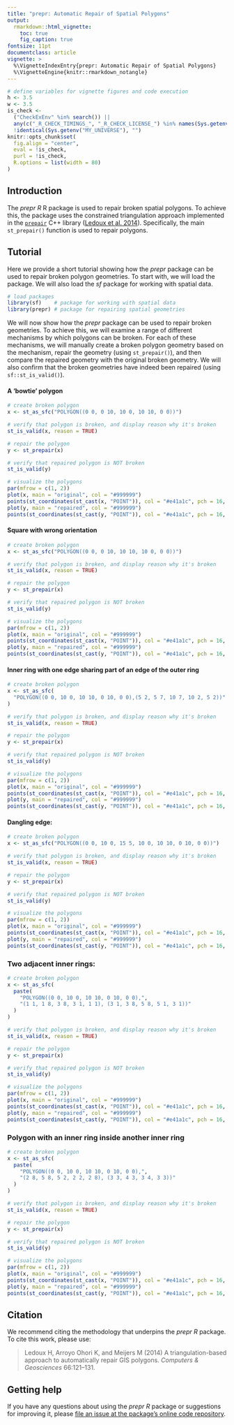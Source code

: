 ```yaml
---
title: "prepr: Automatic Repair of Spatial Polygons"
output:
  rmarkdown::html_vignette:
    toc: true
    fig_caption: true
fontsize: 11pt
documentclass: article
vignette: >
  %\VignetteIndexEntry{prepr: Automatic Repair of Spatial Polygons}
  %\VignetteEngine{knitr::rmarkdown_notangle}
---
```


```r
# define variables for vignette figures and code execution
h <- 3.5
w <- 3.5
is_check <-
  ("CheckExEnv" %in% search()) ||
  any(c("_R_CHECK_TIMINGS_", "_R_CHECK_LICENSE_") %in% names(Sys.getenv())) ||
  !identical(Sys.getenv("MY_UNIVERSE"), "")
knitr::opts_chunk$set(
  fig.align = "center",
  eval = !is_check,
  purl = !is_check,
  R.options = list(width = 80)
)
```

## Introduction

The _prepr R_ R package is used to repair broken spatial polygons. To achieve this, the package uses the constrained triangulation approach implemented in the [`prepair`](https://github.com/tudelft3d/prepair) C++ library ([Ledoux et al. 2014](https://doi.org/10.1016/j.cageo.2014.01.009)). Specifically, the main `st_prepair()` function is used to repair polygons.

## Tutorial

Here we provide a short tutorial showing how the _prepr_ package can be used to repair broken polygon geometries. To start with, we will load the package. We will also load the _sf_ package for working with spatial data.

```r
# load packages
library(sf)    # package for working with spatial data
library(prepr) # package for repairing spatial geometries
```

We will now show how the _prepr_ package can be used to repair broken geometries. To achieve this, we will examine a range of different mechanisms by which polygons can be broken. For each of these mechanisms, we will manually create a broken polygon geometry based on the mechanism, repair the geometry (using `st_prepair()`), and then compare the repaired geometry with the original broken geometry. We will also confirm that the broken geometries have indeed been repaired (using `sf::st_is_valid()`).

#### A 'bowtie' polygon

```r
# create broken polygon
x <- st_as_sfc("POLYGON((0 0, 0 10, 10 0, 10 10, 0 0))")

# verify that polygon is broken, and display reason why it's broken
st_is_valid(x, reason = TRUE)

# repair the polygon
y <- st_prepair(x)

# verify that repaired polygon is NOT broken
st_is_valid(y)

# visualize the polygons
par(mfrow = c(1, 2))
plot(x, main = "original", col = "#999999")
points(st_coordinates(st_cast(x, "POINT")), col = "#e41a1c", pch = 16, cex = 2)
plot(y, main = "repaired", col = "#999999")
points(st_coordinates(st_cast(y, "POINT")), col = "#e41a1c", pch = 16, cex = 2)
```

#### Square with wrong orientation

```r
# create broken polygon
x <- st_as_sfc("POLYGON((0 0, 0 10, 10 10, 10 0, 0 0))")

# verify that polygon is broken, and display reason why it's broken
st_is_valid(x, reason = TRUE)

# repair the polygon
y <- st_prepair(x)

# verify that repaired polygon is NOT broken
st_is_valid(y)

# visualize the polygons
par(mfrow = c(1, 2))
plot(x, main = "original", col = "#999999")
points(st_coordinates(st_cast(x, "POINT")), col = "#e41a1c", pch = 16, cex = 2)
plot(y, main = "repaired", col = "#999999")
points(st_coordinates(st_cast(y, "POINT")), col = "#e41a1c", pch = 16, cex = 2)
```

#### Inner ring with one edge sharing part of an edge of the outer ring

```r
# create broken polygon
x <- st_as_sfc(
  "POLYGON((0 0, 10 0, 10 10, 0 10, 0 0),(5 2, 5 7, 10 7, 10 2, 5 2))"
)

# verify that polygon is broken, and display reason why it's broken
st_is_valid(x, reason = TRUE)

# repair the polygon
y <- st_prepair(x)

# verify that repaired polygon is NOT broken
st_is_valid(y)

# visualize the polygons
par(mfrow = c(1, 2))
plot(x, main = "original", col = "#999999")
points(st_coordinates(st_cast(x, "POINT")), col = "#e41a1c", pch = 16, cex = 2)
plot(y, main = "repaired", col = "#999999")
points(st_coordinates(st_cast(y, "POINT")), col = "#e41a1c", pch = 16, cex = 2)
```

#### Dangling edge:

```r
# create broken polygon
x <- st_as_sfc("POLYGON((0 0, 10 0, 15 5, 10 0, 10 10, 0 10, 0 0))")

# verify that polygon is broken, and display reason why it's broken
st_is_valid(x, reason = TRUE)

# repair the polygon
y <- st_prepair(x)

# verify that repaired polygon is NOT broken
st_is_valid(y)

# visualize the polygons
par(mfrow = c(1, 2))
plot(x, main = "original", col = "#999999")
points(st_coordinates(st_cast(x, "POINT")), col = "#e41a1c", pch = 16, cex = 2)
plot(y, main = "repaired", col = "#999999")
points(st_coordinates(st_cast(y, "POINT")), col = "#e41a1c", pch = 16, cex = 2)
```

### Two adjacent inner rings:

```r
# create broken polygon
x <- st_as_sfc(
  paste(
    "POLYGON((0 0, 10 0, 10 10, 0 10, 0 0),",
    "(1 1, 1 8, 3 8, 3 1, 1 1), (3 1, 3 8, 5 8, 5 1, 3 1))"
  )
)

# verify that polygon is broken, and display reason why it's broken
st_is_valid(x, reason = TRUE)

# repair the polygon
y <- st_prepair(x)

# verify that repaired polygon is NOT broken
st_is_valid(y)

# visualize the polygons
par(mfrow = c(1, 2))
plot(x, main = "original", col = "#999999")
points(st_coordinates(st_cast(x, "POINT")), col = "#e41a1c", pch = 16, cex = 2)
plot(y, main = "repaired", col = "#999999")
points(st_coordinates(st_cast(y, "POINT")), col = "#e41a1c", pch = 16, cex = 2)
```

### Polygon with an inner ring inside another inner ring

```r
# create broken polygon
x <- st_as_sfc(
  paste(
    "POLYGON((0 0, 10 0, 10 10, 0 10, 0 0),",
    "(2 8, 5 8, 5 2, 2 2, 2 8), (3 3, 4 3, 3 4, 3 3))"
  )
)

# verify that polygon is broken, and display reason why it's broken
st_is_valid(x, reason = TRUE)

# repair the polygon
y <- st_prepair(x)

# verify that repaired polygon is NOT broken
st_is_valid(y)

# visualize the polygons
par(mfrow = c(1, 2))
plot(x, main = "original", col = "#999999")
points(st_coordinates(st_cast(x, "POINT")), col = "#e41a1c", pch = 16, cex = 2)
plot(y, main = "repaired", col = "#999999")
points(st_coordinates(st_cast(y, "POINT")), col = "#e41a1c", pch = 16, cex = 2)
```

## Citation

We recommend citing the methodology that underpins the _prepr R_ package. To cite this work, please use:

> Ledoux H, Arroyo Ohori K, and Meijers M (2014) A triangulation-based approach to automatically repair GIS polygons. *Computers & Geosciences* 66:121--131.

## Getting help

If you have any questions about using the _prepr R_ package or suggestions for improving it, please [file an issue at the package's online code repository](https://github.com/prioritizr/prepr/issues/new).
